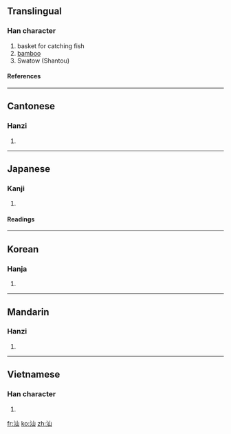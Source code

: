 ==Translingual==
===Han character===
{{Han char|rn=85|rad=水|as=03|sn=6|four=3217<sub>0</sub>|canj=水山 (EU)}}
# basket for catching fish
# [[bamboo]]
# Swatow (Shantou)
====References====
{{Han ref|kx=0605.090|dkj=17128|dj=0999.020|hdz=31552.030|uh=6C55|ud=27733|bh=A6C2|bd=42690}}
----
==Cantonese==
===Hanzi===
{{yue-hanzi|jyut=|y=saan3}}
# {{defn|Cantonese}}
----
==Japanese==
===Kanji===
{{ja-kanji|grade=|rs=水03}}
# {{defn|Japanese}} 
====Readings====
{{ja-readings|on=[[さん]] (san)|kun=[[すくいあみ]] (sukuiami)}}
----
==Korean==
===Hanja===
{{ko-hanja|hangeul=산|eumhun=|rv=san|mr=san|y=san}}
# {{defn|Korean}}
----
==Mandarin==
===Hanzi===
{{cmn-hanzi|pin=[[shàn]] ([[shan4]])|wg=shan<sup>4</sup>}}
# {{defn|Mandarin}}
----
==Vietnamese==
===Han character===
{{vi-hantu|khung}}
# {{defn|Vietnamese}}

[[fr:汕]]
[[ko:汕]]
[[zh:汕]]